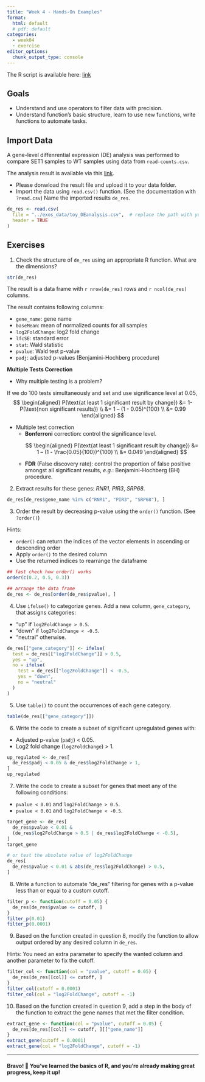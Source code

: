 ```yaml
---
title: "Week 4 - Hands-On Examples"
format: 
  html: default
  # pdf: default
categories: 
  - week04
  - exercise
editor_options: 
  chunk_output_type: console
---
```


The R script is available here:
[link](https://raw.githubusercontent.com/InforBio/IOC/refs/heads/main/ioc_r/week04/r_w04_exos.R)

## Goals

- Understand and use operators to filter data with precision.
- Understand function's basic structure, learn to use new functions, write functions to automate tasks.

## Import Data

A gene-level diffenrential expression (DE) analysis was performed to compare SET1 samples to WT samples using data from `read-counts.csv`.

The analysis result is available via this [link](https://raw.githubusercontent.com/InforBio/IOC/refs/heads/main/ioc_r/exos_data/toy_DEanalysis.csv).

- Please donwload the result file and upload it to your data folder.
- Import the data using `read.csv()` function.
(See the documentation with `?read.csv`) 
Name the imported results `de_res`.

```r
de_res <- read.csv(
  file = "../exos_data/toy_DEanalysis.csv",  # replace the path with your own
  header = TRUE
)
```


## Exercises

1. Check the structure of `de_res` using an appropriate R function. What are the dimensions?

```r
str(de_res)
```

The result is a data frame with `r nrow(de_res)` rows and `r ncol(de_res)` columns.


The result contains following columns:

- `gene_name`: gene name
- `baseMean`: mean of normalized counts for all samples
- `log2FoldChange`: log2 fold change
- `lfcSE`: standard error
- `stat`: Wald statistic
- `pvalue`: Wald test p-value
- `padj`: adjusted p-values (Benjamini-Hochberg procedure)

::: {.callout-tip title="Stats Time!"}
**Multiple Tests Correction**

- Why multiple testing is a problem?

If we do 100 tests simultaneously and set and use significance level at 0.05,
$$
\begin{aligned}
P(\text{at least 1 significant result by change}) &= 1- P(\text{non significant results}) \\
&= 1 – (1 - 0.05)^{100} \\
&= 0.99
\end{aligned}
$$

- Multiple test correction
<ul>
  <li> **Bonferroni** correction: control the significance level.</li>
  <p>
$$
\begin{aligned}
P(\text{at least 1 significant result by change}) &= 1 – (1 - \frac{0.05}{100})^{100} \\
&= 0.049
\end{aligned}
$$
  </p>
  <li> **FDR** (False discovery rate): control the proportion of false positive amongst all significant results, *e.g.*: Benjamini-Hochberg (BH) procedure.</li>
</ul>

:::

2. Extract results for these genes: *RNR1*, *PIR3*, *SRP68*.

```r
de_res[de_res$gene_name %in% c("RNR1", "PIR3", "SRP68"), ]
```

3. Order the result by decreasing p-value using the `order()` function.
(See `?order()`)

Hints:

- `order()` can return the indices of the vector elements in ascending or descending order
- Apply `order()` to the desired column
- Use the returned indices to rearrange the dataframe

```r
## fast check how order() works
order(c(0.2, 0.5, 0.3))

## arrange the data frame
de_res <- de_res[order(de_res$pvalue), ]
```

4. Use `ifelse()` to categorize genes. 
Add a new column, `gene_category`, that assigns categories:

- "up" if `log2FoldChange > 0.5`.
- "down" if `log2FoldChange < -0.5`.
- "neutral" otherwise.

```r
de_res[["gene_category"]] <- ifelse(
  test = de_res[["log2FoldChange"]] > 0.5,
  yes = "up",
  no = ifelse(
    test = de_res[["log2FoldChange"]] < -0.5,
    yes = "down",
    no = "neutral"
  )
)
```

5. Use `table()` to count the occurrences of each gene category.

```r
table(de_res[["gene_category"]])
```


6. Write the code to create a subset of significant upregulated genes with:

- Adjusted p-value (`padj`) < 0.05.
- Log2 fold change (`log2FoldChange`) > 1.

```r
up_regulated <- de_res[
  de_res$padj < 0.05 & de_res$log2FoldChange > 1,
]
up_regulated
```

7. Write the code to create a subset for genes that meet any of the following conditions:

- `pvalue < 0.01` and `log2FoldChange > 0.5`.
- `pvalue < 0.01` and `log2FoldChange < -0.5`.

```r
target_gene <- de_res[
  de_res$pvalue < 0.01 &
  (de_res$log2FoldChange > 0.5 | de_res$log2FoldChange < -0.5),
]
target_gene

# or test the absolute value of log2FoldChange
de_res[
  de_res$pvalue < 0.01 & abs(de_res$log2FoldChange) > 0.5,
]

```

8. Write a function to automate "de_res" filtering for genes
with a p-value less than or equal to a custom cutoff.

```r
filter_p <- function(cutoff = 0.05) {
  de_res[de_res$pvalue <= cutoff, ]
}
filter_p(0.01)
filter_p(0.0001)
```

9. Based on the function created in question 8,
modify the function to allow output ordered by any desired column in `de_res`.

Hints: You need an extra parameter to specify the wanted column and
another parameter to fix the cutoff.

```r
filter_col <- function(col = "pvalue", cutoff = 0.05) {
  de_res[de_res[[col]] <= cutoff, ]
}
filter_col(cutoff = 0.0001)
filter_col(col = "log2FoldChange", cutoff = -1)
```

10. Based on the function created in question 9,
add a step in the body of the function to extract
the gene names that met the filter condition.

```r
extract_gene <- function(col = "pvalue", cutoff = 0.05) {
  de_res[de_res[[col]] <= cutoff, ][["gene_name"]]
}
extract_gene(cutoff = 0.0001)
extract_gene(col = "log2FoldChange", cutoff = -1)
```

---

#### Bravo! 🎉 You've learned the basics of R, and you're already making great progress, keep it up!


